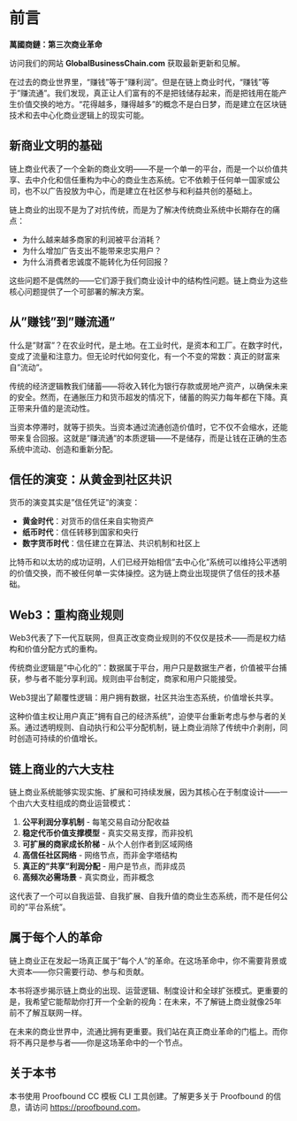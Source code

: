 # 前言 {.unnumbered}

**萬國商鏈：第三次商业革命**

访问我们的网站 **GlobalBusinessChain.com** 获取最新更新和见解。

在过去的商业世界里，"赚钱"等于"赚利润"。但是在链上商业时代，"赚钱"等于"赚流通"。我们发现，真正让人们富有的不是把钱储存起来，而是把钱用在能产生价值交换的地方。"花得越多，赚得越多"的概念不是白日梦，而是建立在区块链技术和去中心化商业逻辑上的现实可能。

## 新商业文明的基础

链上商业代表了一个全新的商业文明——不是一个单一的平台，而是一个以价值共享、去中介化和信任重构为中心的商业生态系统。它不依赖于任何单一国家或公司，也不以广告投放为中心，而是建立在社区参与和利益共创的基础上。

链上商业的出现不是为了对抗传统，而是为了解决传统商业系统中长期存在的痛点：

- 为什么越来越多商家的利润被平台消耗？
- 为什么增加广告支出不能带来忠实用户？
- 为什么消费者忠诚度不能转化为任何回报？

这些问题不是偶然的——它们源于我们商业设计中的结构性问题。链上商业为这些核心问题提供了一个可部署的解决方案。

## 从"赚钱"到"赚流通"

什么是"财富"？在农业时代，是土地。在工业时代，是资本和工厂。在数字时代，变成了流量和注意力。但无论时代如何变化，有一个不变的常数：真正的财富来自"流动"。

传统的经济逻辑教我们储蓄——将收入转化为银行存款或房地产资产，以确保未来的安全。然而，在通胀压力和货币超发的情况下，储蓄的购买力每年都在下降。真正带来升值的是流动性。

当资本停滞时，就等于损失。当资本通过流通创造价值时，它不仅不会缩水，还能带来复合回报。这就是"赚流通"的本质逻辑——不是储存，而是让钱在正确的生态系统中流动、创造和重新分配。

## 信任的演变：从黄金到社区共识

货币的演变其实是"信任凭证"的演变：

- **黄金时代**：对货币的信任来自实物资产
- **纸币时代**：信任转移到国家和央行
- **数字货币时代**：信任建立在算法、共识机制和社区上

比特币和以太坊的成功证明，人们已经开始相信"去中心化"系统可以维持公平透明的价值交换，而不被任何单一实体操控。这为链上商业出现提供了信任的技术基础。

## Web3：重构商业规则

Web3代表了下一代互联网，但真正改变商业规则的不仅仅是技术——而是权力结构和价值分配方式的重构。

传统商业逻辑是"中心化的"：数据属于平台，用户只是数据生产者，价值被平台捕获，参与者不能分享利润。规则由平台制定，商家和用户只能接受。

Web3提出了颠覆性逻辑：用户拥有数据，社区共治生态系统，价值增长共享。

这种价值主权让用户真正"拥有自己的经济系统"，迫使平台重新考虑与参与者的关系。通过透明规则、自动执行和公平分配机制，链上商业消除了传统中介剥削，同时创造可持续的价值增长。

## 链上商业的六大支柱

链上商业系统能够实现实施、扩展和可持续发展，因为其核心在于制度设计——一个由六大支柱组成的商业运营模式：

1. **公平利润分享机制** - 每笔交易自动分配收益
2. **稳定代币价值支撑模型** - 真实交易支撑，而非投机
3. **可扩展的商家成长阶梯** - 从个人创作者到区域网络
4. **高信任社区网络** - 网络节点，而非金字塔结构
5. **真正的"共享"利润分配** - 用户是节点，而非成员
6. **高频次必需场景** - 真实商业，而非概念

这代表了一个可以自我运营、自我扩展、自我升值的商业生态系统，而不是任何公司的"平台系统"。

## 属于每个人的革命

链上商业正在发起一场真正属于"每个人"的革命。在这场革命中，你不需要背景或大资本——你只需要行动、参与和贡献。

本书将逐步揭示链上商业的出现、运营逻辑、制度设计和全球扩张模式。更重要的是，我希望它能帮助你打开一个全新的视角：在未来，不了解链上商业就像25年前不了解互联网一样。

在未来的商业世界中，流通比拥有更重要。我们站在真正商业革命的门槛上。而你将不再只是参与者——你是这场革命中的一个节点。

::: {.callout-note}
## 关于本书

本书使用 Proofbound CC 模板 CLI 工具创建。了解更多关于 Proofbound 的信息，请访问 <https://proofbound.com>。
:::